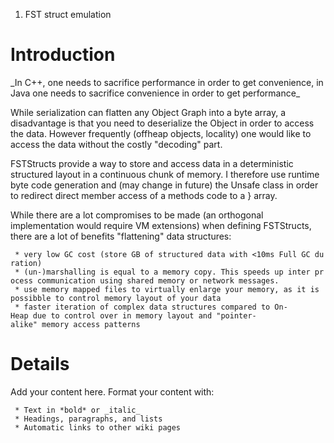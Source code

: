 #FST struct emulation

= Introduction =

_In C++, one needs to sacrifice performance in order to get convenience, in Java one needs to sacrifice convenience in order to get performance_


While serialization can flatten any Object Graph into a byte array, a disadvantage is that you need to deserialize the Object in order to access the data. However frequently (offheap objects, locality) one would like to access the data without the costly "decoding" part.

FSTStructs provide a way to store and access data in a deterministic structured layout in a continuous chunk of memory.
I therefore use runtime byte code generation and (may change in future) the Unsafe class in order to redirect direct member access of a methods code to a {{{byte[]}}}} array.

While there are a lot compromises to be made (an orthogonal implementation would require VM extensions) when defining FSTStructs, there are a lot of benefits "flattening" data structures:

  * very low GC cost (store GB of structured data with <10ms Full GC duration) 
  * (un-)marshalling is equal to a memory copy. This speeds up inter process communication using shared memory or network messages.
  * use memory mapped files to virtually enlarge your memory, as it is possibble to control memory layout of your data
  * faster iteration of complex data structures compared to On-Heap due to control over in memory layout and "pointer-alike" memory access patterns


= Details =

Add your content here.  Format your content with:
  * Text in *bold* or _italic_
  * Headings, paragraphs, and lists
  * Automatic links to other wiki pages